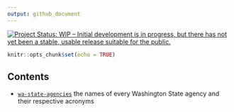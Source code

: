 ```yaml
--- 
output: github_document
---
```


<a href="http://www.repostatus.org/#wip"><img src="http://www.repostatus.org/badges/latest/wip.svg" alt="Project Status: WIP – Initial development is in progress, but there has not yet been a stable, usable release suitable for the public." /></a>


```r
knitr::opts_chunk$set(echo = TRUE)
```

## Contents

  + [`wa-state-agencies`](https://github.com/tiernanmartin/datasets/tree/master/wa-state-agencies) the names of every Washington State agency and their respective acronyms